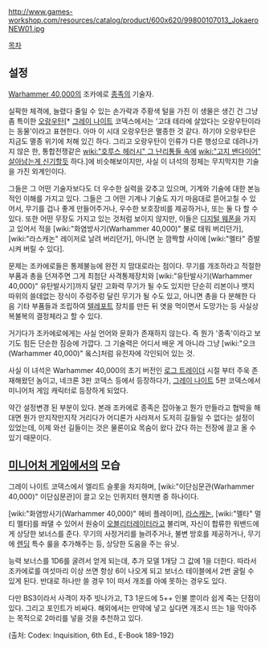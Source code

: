 {{{+1 '''Jokaero Weaponsmith'''}}}

http://www.games-workshop.com/resources/catalog/product/600x620/99800107013_JokaeroNEW01.jpg

[[목차]]

== 설정 ==
[[Warhammer 40,000]]의 조카에로 [[종족]]의 기술자.

실팍한 체격에, 늘렸다 줄일 수 있는 손가락과 주황색 털을 가진 이 생물은 생긴 건 그냥 좀 특이한 [[오랑우탄]][* [[그레이 나이트]] 코덱스에서는 '고대 테라에 살았다는 오랑우탄이라는 동물'이라고 표현한다. 아마 이 시대 오랑우탄은 멸종한 것 같다. 하기야 오랑우탄은 지금도 멸종 위기에 처해 있긴 하다. 그리고 오랑우탄이 인류가 다른 행성으로 데려나가지 않은 한, 통합전쟁같은 [[wiki:"호루스 헤러시" 그 난리통들 속에]] [[wiki:"고지 밴다이어" 살아남는게 신기할듯]] 하다.]에 비슷해보이지만, 사실 이 녀석의 정체는 무지막지한 기술을 가진 외계인이다.

그들은 그 어떤 기술자보다도 더 우수한 실력을 갖추고 있으며, 기계와 기술에 대한 본능적인 이해를 가지고 있다. 그들은 그 어떤 기계나 기술도 자기 마음대로 뜯어고칠 수 있어서, 무기를 겁나 좋게 만들어주거나, 우수한 보호장비를 제공하거나, 또는 둘 다 할 수 있다. 또한 어떤 무장도 가지고 있는 것처럼 보이지 않지만, 이들은 [[디지털 웨폰]]을 가지고 있어서 적을 [wiki:"화염방사기(Warhammer 40,000)" 불로 태워 버리던가], [wiki:"라스캐논" 레이저로 날려 버리던가], 아니면 눈 깜짝할 사이에 [wiki:"멜타" 증발시켜 버릴 수 있다].

문제는 조카에로들은 통제불능에 완전 지 맘대로라는 점이다. 무기를 개조하라고 적절한 부품과 총을 던져주면 그게 최첨단 사격통제장치와 [wiki:"유탄발사기(Warhammer 40,000)" 유탄발사기]까지 달린 고화력 무기가 될 수도 있지만 단순히 리본이나 뱃지 따위의 쓸데없는 장식이 주렁주렁 달린 무기가 될 수도 있고, 아니면 총을 다 분해한 다음 기타 부품들과 조립하여 [[텔레포트]] 장치를 만든 뒤 엿을 먹이면서 도망가는 등 사실상 복불복의 결정체라고 할 수 있다.

거기다가 조카에로에게는 사실 언어와 문화가 존재하지 않는다. 즉 뭔가 '종족'이라고 보기도 힘든 단순한 짐승에 가깝다. 그 기술력은 어디서 배운 게 아니라 그냥 [wiki:"오크(Warhammer 40,000)" 옼스]처럼 유전자에 각인되어 있는 것.

사실 이 녀석은 Warhammer 40,000의 초기 버전인 [[로그 트레이더]] 시절 부터 주욱 존재해왔던 놈이고, 네크론 3판 코덱스 등에서 등장하다가, [[그레이 나이트]] 5판 코덱스에서 미니어처 게임 캐릭터로 등장하게 되었다.

약간 설정변경 된 부분이 있다. 본래 조카에로 종족은 잡아놓고 뭔가 만들라고 협박을 해대면 뭔가 만지작만지작 거리다가 어디론가 사라져서 도저히 길들일 수 없다는 설정이 있었는데, 이제 와선 길들이는 것은 물론이요 목숨이 왔다 갔다 하는 전장에 끌고 올 수 있기 때문이다.

== [[미니어처 게임]]에서의 모습 ==
그레이 나이트 코덱스에서 엘리트 슬롯을 차지하며, [wiki:"이단심문관(Warhammer 40,000)" 이단심문관]이 끌고 오는 인퀴지터 헨치맨 중 하나이다.

[wiki:"화염방사기(Warhammer 40,000)" 헤비 플레이머], [[라스캐논]], [wiki:"멜타" 멀티 멜타]를 쏴댈 수 있어서 원숭이 [[오블리터레이터]]라고 불리며, 자신이 합류한 워밴드에게 상당한 보너스를 준다. 무기의 사정거리를 늘려주거나, 불변 방호를 제공하거나, 무기에 [[렌딩]] 특수 룰을 추가해주는 등, 상당한 도움을 주는 유닛.

능력 보너스를 1D6를 굴려서 얻게 되는데, 추가 모델 1개당 그 값에 1을 더한다. 따라서 조카에로를 여섯마리 이상 쓰면 항상 6이 나오게 되고 보너스 테이블에서 2번 굴릴 수 있게 된다. 반대로 하나만 쓸 경우 1이 떠서 개조를 아예 못하는 경우도 있다.

다만 BS3이라서 사격이 자주 빗나가고, T3 1운드에 5++ 인불 뿐이라 쉽게 죽는 단점이 있다. 그리고 포인트가 비싸다. 해외에서는 만약에 넣고 싶다면 개조시 뜨는 1을 막아주는 목적으로 2마리를 넣을 것을 추천하고 있다.

(출처: Codex: Inquisition, 6th Ed., E-Book 189-192)

